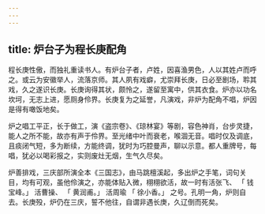 ```yaml
---
---
---
```

title: 炉台子为程长庚配角
---



程长庚性傲，而独礼重读书人。有炉台子者，卢姓，因喜渔男色，人以其姓卢而呼之。或云为安徽举人，流落京师。其人夙有戏癖，尤崇拜长庚，日必至剧场，聆其戏，久之遂识长庚。长庚询得其状，颇怜之，遂留至寓中，供其衣食。炉亦以功名坎坷，无志上进，愿厕身伶界。长庚复为之延誉，凡演戏，非炉为配角不唱，炉因是得有噉饭地矣。

炉之唱工平正，长于做工，演《盗宗卷》、《琼林宴》等剧，容色神肖，台步灵捷，能人之所不能，故亦有声于伶界。至光绪中叶而衰老，喉涸无音。唱时仅及调底，且痰闭气短，多为断续，方能终调，犹时为巧腔曼声，聊以示意。都人重牌号，每唱，犹必以喝彩报之，实则废灶无烟，生气久尽矣。

炉善排戏，三庆部所演全本《三国志》，由马跳檀溪起，多出炉之手笔，词句关目，均有可观，虽他伶演之，亦能体贴入微，栩栩欲活，故一时有活张飞、 「 钱宝峰。」 活曹操、 「 黄润甫。」 活周瑜 「 徐小香。」 之号。孔明一角，炉则自去。长庚殁，炉仍在三庆，誓不他往，自谓非遇长庚，久辽倒而死矣。